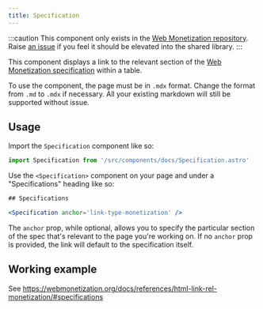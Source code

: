 ```yaml
---
title: Specification
---
```


:::caution
This component only exists in the [Web Monetization repository](https://github.com/WICG/webmonetization/tree/main/src/components/docs). Raise [an issue](https://github.com/interledger/docs-design-system/issues/new?assignees=&labels=enhancement&projects=&template=feature_request.yml&title=%5BFEATURE%5D+%3Ctitle%3E) if you feel it should be elevated into the shared library.
:::

This component displays a link to the relevant section of the [Web Monetization specification](https://webmonetization.org/specification/) within a table.

To use the component, the page must be in `.mdx` format. Change the format from `.md` to `.mdx` if necessary. All your existing markdown will still be supported without issue.

## Usage

Import the `Specification` component like so:

```jsx
import Specification from '/src/components/docs/Specification.astro'
```

Use the `<Specification>` component on your page and under a "Specifications" heading like so:

```jsx
## Specifications

<Specification anchor='link-type-monetization' />
```

The `anchor` prop, while optional, allows you to specify the particular section of the spec that's relevant to the page you're working on. If no `anchor` prop is provided, the link will default to the specification itself.

## Working example

See https://webmonetization.org/docs/references/html-link-rel-monetization/#specifications
